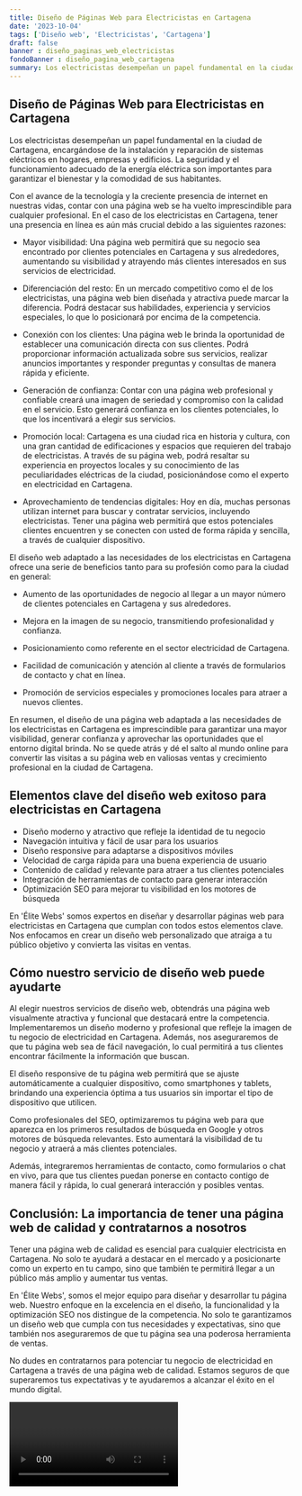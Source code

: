 ```yaml
---
title: Diseño de Páginas Web para Electricistas en Cartagena
date: '2023-10-04'
tags: ['Diseño web', 'Electricistas', 'Cartagena']
draft: false
banner : diseño_paginas_web_electricistas
fondoBanner : diseño_pagina_web_cartagena
summary: Los electricistas desempeñan un papel fundamental en la ciudad de Cartagena, encargándose de la instalación y reparación de sistemas eléctricos en hogares, empresas y edificios. La seguridad y el funcionamiento adecuado de la energía eléctrica son importantes para garantizar el bienestar y la comodidad de sus habitantes.
---
```


## Diseño de Páginas Web para Electricistas en Cartagena

Los electricistas desempeñan un papel fundamental en la ciudad de Cartagena, encargándose de la instalación y reparación de sistemas eléctricos en hogares, empresas y edificios. La seguridad y el funcionamiento adecuado de la energía eléctrica son importantes para garantizar el bienestar y la comodidad de sus habitantes.

Con el avance de la tecnología y la creciente presencia de internet en nuestras vidas, contar con una página web se ha vuelto imprescindible para cualquier profesional. En el caso de los electricistas en Cartagena, tener una presencia en línea es aún más crucial debido a las siguientes razones:

* Mayor visibilidad: Una página web permitirá que su negocio sea encontrado por clientes potenciales en Cartagena y sus alrededores, aumentando su visibilidad y atrayendo más clientes interesados en sus servicios de electricidad.

* Diferenciación del resto: En un mercado competitivo como el de los electricistas, una página web bien diseñada y atractiva puede marcar la diferencia. Podrá destacar sus habilidades, experiencia y servicios especiales, lo que lo posicionará por encima de la competencia.

* Conexión con los clientes: Una página web le brinda la oportunidad de establecer una comunicación directa con sus clientes. Podrá proporcionar información actualizada sobre sus servicios, realizar anuncios importantes y responder preguntas y consultas de manera rápida y eficiente.

* Generación de confianza: Contar con una página web profesional y confiable creará una imagen de seriedad y compromiso con la calidad en el servicio. Esto generará confianza en los clientes potenciales, lo que los incentivará a elegir sus servicios.

* Promoción local: Cartagena es una ciudad rica en historia y cultura, con una gran cantidad de edificaciones y espacios que requieren del trabajo de electricistas. A través de su página web, podrá resaltar su experiencia en proyectos locales y su conocimiento de las peculiaridades eléctricas de la ciudad, posicionándose como el experto en electricidad en Cartagena.

* Aprovechamiento de tendencias digitales: Hoy en día, muchas personas utilizan internet para buscar y contratar servicios, incluyendo electricistas. Tener una página web permitirá que estos potenciales clientes encuentren y se conecten con usted de forma rápida y sencilla, a través de cualquier dispositivo.

El diseño web adaptado a las necesidades de los electricistas en Cartagena ofrece una serie de beneficios tanto para su profesión como para la ciudad en general:

* Aumento de las oportunidades de negocio al llegar a un mayor número de clientes potenciales en Cartagena y sus alrededores.

* Mejora en la imagen de su negocio, transmitiendo profesionalidad y confianza.

* Posicionamiento como referente en el sector electricidad de Cartagena.

* Facilidad de comunicación y atención al cliente a través de formularios de contacto y chat en línea.

* Promoción de servicios especiales y promociones locales para atraer a nuevos clientes.

En resumen, el diseño de una página web adaptada a las necesidades de los electricistas en Cartagena es imprescindible para garantizar una mayor visibilidad, generar confianza y aprovechar las oportunidades que el entorno digital brinda. No se quede atrás y dé el salto al mundo online para convertir las visitas a su página web en valiosas ventas y crecimiento profesional en la ciudad de Cartagena.

<GifSeo />

<Cta />

## Elementos clave del diseño web exitoso para electricistas en Cartagena

- Diseño moderno y atractivo que refleje la identidad de tu negocio
- Navegación intuitiva y fácil de usar para los usuarios
- Diseño responsive para adaptarse a dispositivos móviles
- Velocidad de carga rápida para una buena experiencia de usuario
- Contenido de calidad y relevante para atraer a tus clientes potenciales
- Integración de herramientas de contacto para generar interacción
- Optimización SEO para mejorar tu visibilidad en los motores de búsqueda

En 'Élite Webs' somos expertos en diseñar y desarrollar páginas web para electricistas en Cartagena que cumplan con todos estos elementos clave. Nos enfocamos en crear un diseño web personalizado que atraiga a tu público objetivo y convierta las visitas en ventas.

## Cómo nuestro servicio de diseño web puede ayudarte

Al elegir nuestros servicios de diseño web, obtendrás una página web visualmente atractiva y funcional que destacará entre la competencia. Implementaremos un diseño moderno y profesional que refleje la imagen de tu negocio de electricidad en Cartagena. Además, nos aseguraremos de que tu página web sea de fácil navegación, lo cual permitirá a tus clientes encontrar fácilmente la información que buscan.

El diseño responsive de tu página web permitirá que se ajuste automáticamente a cualquier dispositivo, como smartphones y tablets, brindando una experiencia óptima a tus usuarios sin importar el tipo de dispositivo que utilicen.

Como profesionales del SEO, optimizaremos tu página web para que aparezca en los primeros resultados de búsqueda en Google y otros motores de búsqueda relevantes. Esto aumentará la visibilidad de tu negocio y atraerá a más clientes potenciales.

Además, integraremos herramientas de contacto, como formularios o chat en vivo, para que tus clientes puedan ponerse en contacto contigo de manera fácil y rápida, lo cual generará interacción y posibles ventas.

## Conclusión: La importancia de tener una página web de calidad y contratarnos a nosotros

Tener una página web de calidad es esencial para cualquier electricista en Cartagena. No solo te ayudará a destacar en el mercado y a posicionarte como un experto en tu campo, sino que también te permitirá llegar a un público más amplio y aumentar tus ventas.

En 'Élite Webs', somos el mejor equipo para diseñar y desarrollar tu página web. Nuestro enfoque en la excelencia en el diseño, la funcionalidad y la optimización SEO nos distingue de la competencia. No solo te garantizamos un diseño web que cumpla con tus necesidades y expectativas, sino que también nos aseguraremos de que tu página sea una poderosa herramienta de ventas.

No dudes en contratarnos para potenciar tu negocio de electricidad en Cartagena a través de una página web de calidad. Estamos seguros de que superaremos tus expectativas y te ayudaremos a alcanzar el éxito en el mundo digital.

<Video />

<CtaBot job='Electricistas' city='Cartagena'/>

<Gmaps query='Cartagena+españa+maps' />
